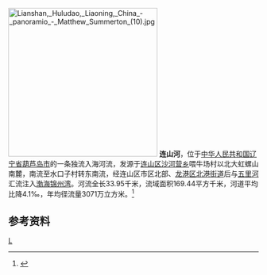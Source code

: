[[File:Lianshan,_Huludao,_Liaoning,_China_-_panoramio_-_Matthew_Summerton_(10).jpg|300px]]
'''连山河'''，位于[[中华人民共和国|中华人民共和国]][[辽宁省|辽宁省]][[葫芦岛市|葫芦岛市]]的一条独流入海河流，发源于[[连山区|连山区]][[沙河营乡|沙河营乡]]喂牛场村以北大虹螺山南麓，南流至水口子村转东南流，经连山区市区北部、[[龙港区|龙港区]][[北港街道_(葫芦岛市)|北港街道]]后与[[五里河_(渤海)|五里河]]汇流注入[[渤海|渤海]][[锦州湾|锦州湾]]。河流全长33.95千米，流域面积169.44平方千米，河道平均比降4.1‰，年均径流量3071万立方米。<ref name="中国河湖大典">{{cite book zh |author=《[[中国河湖大典|中国河湖大典]]》编纂委员会 |title=《中国河湖大典·黑龙江、辽河卷》 |format=M |edition=1 |location=北京 |publisher=中国水利水电出版社 |date=2014年4月 |pages=366页 |id= ISBN 978-7-5170-1950-3}}</ref>

==参考资料==
{{reflist}}

{{China-river-stub}}
[[Category:辽宁河流|L]]